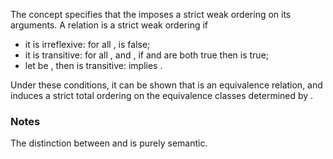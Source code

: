 {{cpp/experimental/ranges/title|StrictWeakOrder}}
{{cpp/experimental/ranges/concepts/navbar}}
{{dcl begin}}
{{dcl header|experimental/ranges/concepts}}
{{dcl|since=ranges|num=1|1=
template&lt; class R, class T, class U &gt;
concept bool StrictWeakOrder = Relation&lt;R, T, U&gt;;
}}
{{dcl end}}

The concept {{tt|StrictWeakOrder&lt;R, T, U&gt;}} specifies that the {{rconcept|Relation}} {{tt|R}} imposes a strict weak ordering on its arguments. A relation {{tt|r}} is a strict weak ordering if
* it is irreflexive: for all {{tt|x}}, {{tt|r(x, x)}} is false;
* it is transitive: for all {{tt|a}}, {{tt|b}} and {{tt|c}}, if {{tt|r(a, b)}} and {{tt|r(b, c)}} are both true then {{tt|r(a, c)}} is true;
* let {{tt|e(a, b)}} be {{tt|!r(a, b) &amp;&amp; !r(b, a)}}, then {{tt|e}} is transitive: {{tt|e(a, b) &amp;&amp; e(b, c)}} implies {{tt|e(a, c)}}.

Under these conditions, it can be shown that {{tt|e}} is an equivalence relation, and {{tt|r}} induces a strict total ordering on the equivalence classes determined by {{tt|e}}.

===Notes===
The distinction between {{rconcept|Relation}} and {{tt|StrictWeakOrder}} is purely semantic.

{{langlinks|zh}}